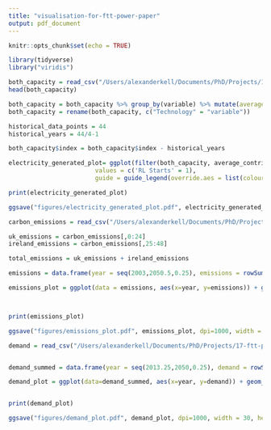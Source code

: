 ```yaml
---
title: "visualisation-for-ftt-power-paper"
output: pdf_document
---
```


```r
knitr::opts_chunk$set(echo = TRUE)
```



```r
library(tidyverse)
library("viridis")
```

```r
both_capacity = read_csv("/Users/alexanderkell/Documents/PhD/Projects/17-ftt-power-reinforcement/notebooks/data/processed/both_capacity_long.csv")
head(both_capacity)
```

```r
both_capacity = both_capacity %>% group_by(variable) %>% mutate(average_contributed = sum(value_both))
both_capacity = rename(both_capacity, c("Technology" = "variable"))
```

```r

historical_data_points = 44
historical_years = 44/4-1

both_capacity$index = both_capacity$index - historical_years

electricity_generated_plot= ggplot(filter(both_capacity, average_contributed> 500000), aes(x=index, y=value_both, color=Technology)) + geom_line(size=1) + theme_classic() + theme(text = element_text(size=27)) + xlab("Year") + ylab("Electricity Produced by Technology (GWh)")  + geom_vline(aes(xintercept = 2017, linetype = 'RL Starts'), colour = 'black', size=1.5)+scale_linetype_manual(name = '',
                        values = c('RL Starts' = 1),
                        guide = guide_legend(override.aes = list(colour = 'black')))

print(electricity_generated_plot)

ggsave("figures/electricity_generated_plot.pdf", electricity_generated_plot, dpi=1000, width = 30, height = 20, units = "cm")

```


```r
carbon_emissions = read_csv("/Users/alexanderkell/Documents/PhD/Projects/17-ftt-power-reinforcement/data/outputs/carbon_emissions.csv")

uk_emissions = carbon_emissions[,0:24]
ireland_emissions = carbon_emissions[,25:48]

total_emissions = uk_emissions + ireland_emissions

emissions = data.frame(year = seq(2003,2050.5,0.25), emissions = rowSums(total_emissions))
```

```r
emissions_plot = ggplot(data = emissions, aes(x=year, y=emissions)) + geom_line() + theme_classic() + theme(text = element_text(size=27)) + xlab("Year") + ylab(expression(paste("Emissions of CO ",~_2~," during (Mt/y)")))



print(emissions_plot)

ggsave("figures/emissions_plot.pdf", emissions_plot, dpi=1000, width = 30, height = 20, units = "cm")


```

```r

demand = read_csv("/Users/alexanderkell/Documents/PhD/Projects/17-ftt-power-reinforcement/data/outputs/demand.csv")


demand_summed = data.frame(year = seq(2013.25,2050,0.25), demand = rowSums(demand))

demand_plot = ggplot(data=demand_summed, aes(x=year, y=demand)) + geom_line()+ylim(c(0,max(demand_summed$demand)))+ theme_classic() + theme(text = element_text(size=27)) + xlab("Year") + ylab("Total electricity demand (GWh)")


print(demand_plot)

ggsave("figures/demand_plot.pdf", demand_plot, dpi=1000, width = 30, height = 20, units = "cm")



```


